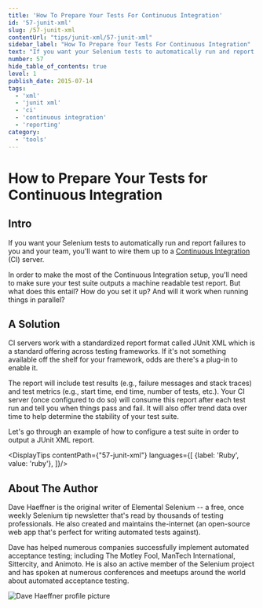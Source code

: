 ```yaml
---
title: 'How To Prepare Your Tests For Continuous Integration'
id: '57-junit-xml'
slug: /57-junit-xml
contentUrl: "tips/junit-xml/57-junit-xml"
sidebar_label: "How To Prepare Your Tests For Continuous Integration"
text: "If you want your Selenium tests to automatically run and report failures to you and your team, you'll want to wire them up to a Continuous Integration server."
number: 57
hide_table_of_contents: true
level: 1
publish_date: 2015-07-14
tags:
  - 'xml'
  - 'junit xml'
  - 'ci'
  - 'continuous integration'
  - 'reporting'
category:
  - 'tools'
---
```


# How to Prepare Your Tests for Continuous Integration

## Intro

If you want your Selenium tests to automatically run and report failures to you and your team, you'll want to wire them up to a [Continuous Integration](http://en.wikipedia.org/wiki/Continuous_integration) (CI) server.

In order to make the most of the Continuous Integration setup, you'll need to make sure your test suite outputs a machine readable test report. But what does this entail? How do you set it up? And will it work when running things in parallel?

## A Solution

CI servers work with a standardized report format called JUnit XML which is a standard offering across testing
frameworks. If it's not something available off the shelf for your framework, odds are there's a plug-in to enable it.

The report will include test results (e.g., failure messages and stack traces) and test metrics (e.g., start time,
end time, number of tests, etc.). Your CI server (once configured to do so) will consume this report after each
test run and tell you when things pass and fail. It will also offer trend data over time to help determine the
stability of your test suite.

Let's go through an example of how to configure a test suite in order to output a JUnit XML report.




<DisplayTips contentPath={"57-junit-xml"} languages={[
    {label: 'Ruby', value: 'ruby'},
]}/>


## About The Author

Dave Haeffner is the original writer of Elemental Selenium -- a free, once weekly Selenium tip newsletter that's read
by thousands of testing professionals. He also created and maintains the-internet (an open-source web app that's
perfect for writing automated tests against).

Dave has helped numerous companies successfully implement automated acceptance testing; including The Motley Fool,
ManTech International, Sittercity, and Animoto. He is also an active member of the Selenium project and has spoken
at numerous conferences and meetups around the world about automated acceptance testing.

![Dave Haeffner profile picture](/img/authors/dave-haeffner.jpeg#author-img 'a title')



